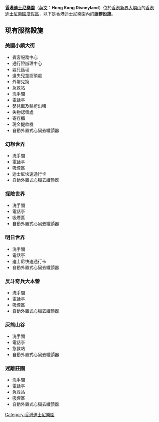 
{{NoteTA
|G1=Disney
|G2=Pixar
}}
'''[[香港迪士尼樂園|香港迪士尼樂園]]'''（[[英文|英文]]：'''Hong Kong Disneyland'''）位於[[香港|香港]][[新界|新界]][[大嶼山|大嶼山]]的[[香港迪士尼樂園度假區|香港迪士尼樂園度假區]]，以下是香港迪士尼樂園內的'''服務設施'''。

==現有服務設施==
===美國小鎮大街===
*賓客服務中心
*通行證辦理中心
*嬰兒護理
*遺失兒童認領處
*外幣兌換
*急救站
*洗手間
*電話亭
*嬰兒車及輪椅出租
*失物認領處
*寄存櫃
*現金提款機
*自動外置式心臟去纖顫器

===幻想世界===
*洗手間
*電話亭
*吸煙區
*迪士尼快速通行卡
*自動外置式心臟去纖顫器

===探險世界===
*洗手間
*電話亭
*吸煙區
*自動外置式心臟去纖顫器

===明日世界===
*洗手間
*電話亭
*迪士尼快速通行卡
*自動外置式心臟去纖顫器

===反斗奇兵大本營===
*洗手間
*電話亭
*吸煙區
*自動外置式心臟去纖顫器

===灰熊山谷===
*洗手間
*電話亭
*急救站
*自動外置式心臟去纖顫器

===迷離莊園===
*洗手間
*電話亭
*急救站
*吸煙區
*自動外置式心臟去纖顫器


{{香港迪士尼樂園度假區}}
{{香港迪士尼樂園}}
{{華特迪士尼樂園及度假區}}
{{香港主題公園}}

[[Category:香港迪士尼樂園|Category:香港迪士尼樂園]]